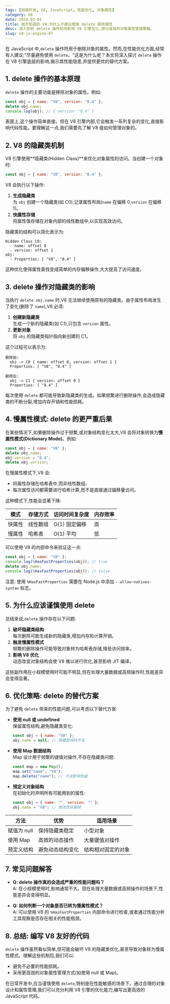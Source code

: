 ```yaml
---
tags: [前端开发, V8, JavaScript, 性能优化, 对象属性]
category: V8
date: 2024-03-01
title: 我不知道的 V8:为什么不建议使用 delete 删除属性
desc: 深入剖析 delete 操作如何影响 V8 引擎优化,探讨高效的对象属性管理策略。
slug: v8-js-engine-07
---
```


在 JavaScript 中,`delete` 操作符用于删除对象的属性。然而,在性能优化方面,经常有人建议:"尽量避免使用 `delete`。"这是为什么呢？本文将深入探讨 `delete` 操作在 V8 引擎底层的影响,揭示其性能隐患,并提供更优的替代方案。

## 1. delete 操作的基本原理

`delete` 操作的主要功能是移除对象的属性。例如:

```javascript
const obj = { name: "V8", version: "8.4" };
delete obj.name;
console.log(obj); // { version: "8.4" }
```

表面上,这个操作简单直接。但在 V8 引擎内部,它会触发一系列复杂的变化,直接影响代码性能。要理解这一点,我们需要先了解 V8 是如何管理对象的。

## 2. V8 的隐藏类机制

V8 引擎使用**隐藏类(Hidden Class)**来优化对象属性的访问。当创建一个对象时:

```javascript
const obj = { name: "V8", version: "8.4" };
```

V8 会执行以下操作:
1. **生成隐藏类**  
   为 `obj` 创建一个隐藏类(如 C0),记录属性布局(`name` 在偏移 0,`version` 在偏移 1)。
2. **快属性存储**  
   将属性值存储在对象内部的线性数组中,以实现高效访问。

隐藏类的结构可以简化表示为:

```
Hidden Class C0:
  - name: offset 0
  - version: offset 1
obj:
  - Properties: [ "V8", "8.4" ]
```

这种优化使得属性查找变成简单的内存偏移操作,大大提高了访问速度。

## 3. delete 操作对隐藏类的影响

当执行 `delete obj.name` 时,V8 无法继续使用原有的隐藏类。由于属性布局发生了变化(删除了 `name`),V8 必须:
1. **创建新隐藏类**  
   生成一个新的隐藏类(如 C1),只包含 `version` 属性。
2. **更新对象**  
   将 `obj` 的隐藏类指针指向新创建的 C1。

这个过程可以表示为:

```
删除前:
  obj -> C0 { name: offset 0, version: offset 1 }
  Properties: [ "V8", "8.4" ]

删除后:
  obj -> C1 { version: offset 0 }
  Properties: [ "8.4" ]
```

每次使用 `delete` 都可能导致新隐藏类的生成。如果频繁进行删除操作,会造成隐藏类的不断分裂,增加内存开销和性能损耗。

## 4. 慢属性模式: delete 的更严重后果

在某些情况下,如果删除操作过于频繁,或对象结构变化太大,V8 会将对象转换为**慢属性模式(Dictionary Mode)**。例如:

```javascript
const obj = { name: "V8" };
delete obj.name;
obj.version = "8.4";
delete obj.version;
```

在慢属性模式下,V8 会:
- 将属性存储在哈希表中,而非线性数组。
- 每次属性访问都需要进行哈希计算,而不是直接通过偏移量访问。

这种模式下,性能会显著下降:

| 模式     | 存储方式 | 访问时间复杂度 | 内存效率 |
|----------|----------|----------------|----------|
| 快属性   | 线性数组 | O(1) 固定偏移  | 高       |
| 慢属性   | 哈希表   | O(1) 平均      | 低       |

可以使用 V8 的内部命令来验证这一点:

```javascript
const obj = { name: "V8" };
console.log(%HasFastProperties(obj)); // true
delete obj.name;
console.log(%HasFastProperties(obj)); // false
```

注意: 使用 `%HasFastProperties` 需要在 Node.js 中添加 `--allow-natives-syntax` 标志。

## 5. 为什么应该谨慎使用 delete

总结来说,`delete` 操作存在以下问题:

1. **破坏隐藏类结构**  
   每次删除可能生成新的隐藏类,增加内存和计算开销。
2. **触发慢属性模式**  
   频繁的删除操作可能导致对象转为哈希表存储,降低访问效率。
3. **影响 V8 优化**  
   动态改变对象结构会使 V8 难以进行优化,甚至影响 JIT 编译。

这些副作用在小规模使用时可能不明显,但在处理大量数据或高频操作时,性能差异会变得显著。

## 6. 优化策略: delete 的替代方案

为了避免 `delete` 带来的性能问题,可以考虑以下替代方案:

- **使用 null 或 undefined**  
  保留属性结构,避免隐藏类变化:

  ```javascript
  const obj = { name: "V8" };
  obj.name = null; // 隐藏类保持不变
  ```

- **使用 Map 数据结构**  
  Map 设计用于频繁的键值对操作,不存在隐藏类问题:

  ```javascript
  const map = new Map();
  map.set("name", "V8");
  map.delete("name"); // 不会影响性能
  ```

- **预定义对象结构**  
  在初始化时声明所有可能用到的属性:

  ```javascript
  const obj = { name: "", version: "" };
  obj.name = "V8"; // 修改而非删除
  ```

| 方法           | 优势                 | 适用场景           |
|----------------|----------------------|--------------------|
| 赋值为 null    | 保持隐藏类稳定       | 小型对象           |
| 使用 Map       | 高效的动态操作       | 大量键值对操作     |
| 预定义结构     | 避免动态结构变化     | 结构相对固定的对象 |

## 7. 常见问题解答

- **Q: delete 操作真的会造成严重的性能问题吗？**  
  A: 在小规模使用时,影响通常不大。但在处理大量数据或高频操作的场景下,性能差异会变得明显。

- **Q: 如何判断一个对象是否已转为慢属性模式？**  
  A: 可以使用 V8 的 `%HasFastProperties` 内部命令进行检查,或者通过性能分析工具观察是否存在相关的性能瓶颈。

## 8. 总结: 编写 V8 友好的代码

`delete` 操作虽然看似简单,但可能会破坏 V8 的隐藏类优化,甚至导致对象转为慢属性模式。理解这些机制后,我们可以:
- 避免不必要的性能损耗。
- 采用更高效的对象属性管理方式(如使用 null 或 Map)。

在日常开发中,应当谨慎使用 `delete`,特别是在性能敏感的场景下。通过合理的对象设计和属性管理,我们可以充分利用 V8 引擎的优化能力,编写出更高效的 JavaScript 代码。
